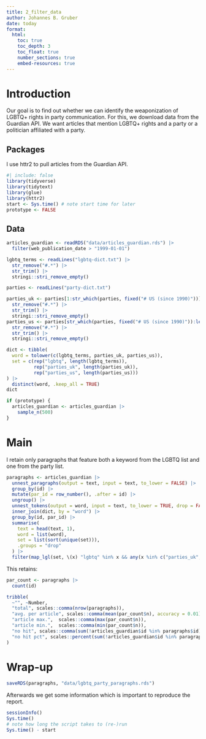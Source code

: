 ```yaml
---
title: 2_filter_data
author: Johannes B. Gruber
date: today
format:
  html:
    toc: true
    toc_depth: 3
    toc_float: true
    number_sections: true
    embed-resources: true
---
```


# Introduction

Our goal is to find out whether we can identify the weaponization of LGBTQ+ rights in party communication.
For this, we download data from the Guardian API.
We want articles that mention LGBTQ+ rights and a party or a politician affiliated with a party.

## Packages

I use httr2 to pull articles from the Guardian API.

```r
#| include: false
library(tidyverse)
library(tidytext)
library(glue)
library(httr2)
start <- Sys.time() # note start time for later
prototype <- FALSE
```

## Data

```r
articles_guardian <- readRDS("data/articles_guardian.rds") |> 
  filter(web_publication_date > "1999-01-01")

lgbtq_terms <- readLines("lgbtq-dict.txt") |> 
  str_remove("#.*") |> 
  str_trim() |> 
  stringi::stri_remove_empty()

parties <- readLines("party-dict.txt")

parties_uk <- parties[1:str_which(parties, fixed("# US (since 1990)"))] |> 
  str_remove("#.*") |> 
  str_trim() |> 
  stringi::stri_remove_empty()
parties_us <- parties[str_which(parties, fixed("# US (since 1990)")):length(parties)] |> 
  str_remove("#.*") |> 
  str_trim() |> 
  stringi::stri_remove_empty()

dict <- tibble(
  word = tolower(c(lgbtq_terms, parties_uk, parties_us)),
  set = c(rep("lgbtq", length(lgbtq_terms)),
          rep("parties_uk", length(parties_uk)),
          rep("parties_us", length(parties_us)))
) |> 
  distinct(word, .keep_all = TRUE)
dict

if (prototype) {
  articles_guardian <- articles_guardian |> 
    sample_n(500)
}
```


# Main

I retain only paragraphs that feature both a keyword from the LGBTQ list and one from the party list.

```r
paragraphs <- articles_guardian |> 
  unnest_paragraphs(output = text, input = text, to_lower = FALSE) |>
  group_by(id) |> 
  mutate(par_id = row_number(), .after = id) |> 
  ungroup() |> 
  unnest_tokens(output = word, input = text, to_lower = TRUE, drop = FALSE) |> 
  inner_join(dict, by = "word") |> 
  group_by(id, par_id) |> 
  summarise(
    text = head(text, 1),
    word = list(word),
    set = list(sort(unique(set))), 
    .groups = "drop"
  ) |> 
  filter(map_lgl(set, \(x) "lgbtq" %in% x && any(x %in% c("parties_uk", "parties_us"))))
```

This retains:

```r
par_count <- paragraphs |> 
  count(id)

tribble(
  ~"", ~Number,
  "total", scales::comma(nrow(paragraphs)),
  "avg. per article", scales::comma(mean(par_count$n), accuracy = 0.01),
  "article max.",  scales::comma(max(par_count$n)),
  "article min.",  scales::comma(min(par_count$n)),
  "no hit", scales::comma(sum(!articles_guardian$id %in% paragraphs$id)),
  "no hit pct", scales::percent(sum(!articles_guardian$id %in% paragraphs$id) / nrow(articles_guardian))
)
```



# Wrap-up

```r
saveRDS(paragraphs, "data/lgbtq_party_paragraphs.rds")
```


Afterwards we get some information which is important to reproduce the report.

```r
sessionInfo()
Sys.time()
# note how long the script takes to (re-)run
Sys.time() - start
```
